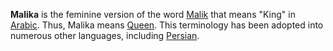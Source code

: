 '''Malika''' is the feminine version of the word [[Malik]] that means "King" in [[Arabic language|Arabic]].  Thus, Malika means [[monarch|Queen]].  This terminology has been adopted into numerous other languages, including [[Persian language|Persian]].

{{msg:stub}}